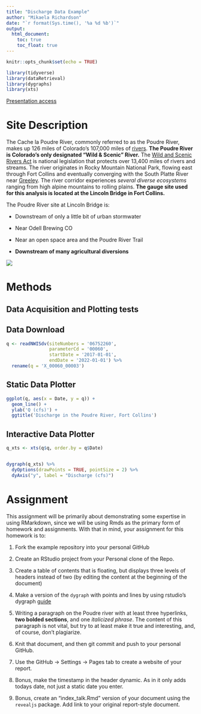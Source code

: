```yaml
---
title: "Discharge Data Example"
author: "Mikaela Richardson"
date: "`r format(Sys.time(), '%a %d %b')`"
output:
  html_document:
    toc: true
    toc_float: true
---
```


```r
knitr::opts_chunk$set(echo = TRUE)

library(tidyverse)
library(dataRetrieval)
library(dygraphs)
library(xts)
```

[Presentation access](file:///C:/Users/mikae/Documents/CSU/Spring_2022/Data_Science/Assignment1/1_rmarkdown_examples/index_talk.html#/)

# Site Description
The Cache la Poudre River, commonly referred to as the Poudre River, makes up 126 miles of Colorado's 107,000 miles of [rivers](https://www.uncovercolorado.com/rivers-in-colorado/). **The Poudre River is Colorado's only designated "Wild & Scenic" River.** The [Wild and Scenic Rivers Act](https://www.fs.usda.gov/managing-land/wild-scenic-rivers) is national legislation that protects over 13,400 miles of rivers and streams. The river originates in Rocky Mountain National Park, flowing east through Fort Collins and eventually converging with the South Platte River near [Greeley](https://www.visitftcollins.com/things-to-do/parks-open-spaces/cache-la-poudre-river/). The river corridor experiences *several diverse ecosystems* ranging from high alpine mountains to rolling plains. **The gauge site used for this analysis is located at the Lincoln Bridge in Fort Collins.**

The Poudre River site at Lincoln Bridge is:

  - Downstream of only a little bit of urban stormwater

  - Near Odell Brewing CO
  
  - Near an open space area and the Poudre River Trail
  
  - **Downstream of many agricultural diversions**

![](https://waterdata.usgs.gov/nwisweb/local/state/co/text/pics/06752260big.jpg)

# Methods

## Data Acquisition and Plotting tests

## Data Download


```r

q <- readNWISdv(siteNumbers = '06752260',
                parameterCd = '00060',
                startDate = '2017-01-01',
                endDate = '2022-01-01') %>%
  rename(q = 'X_00060_00003')


```



## Static Data Plotter


```r

ggplot(q, aes(x = Date, y = q)) + 
  geom_line() + 
  ylab('Q (cfs)') + 
  ggtitle('Discharge in the Poudre River, Fort Collins')

```


## Interactive Data Plotter


```r

q_xts <- xts(q$q, order.by = q$Date)


dygraph(q_xts) %>%
  dyOptions(drawPoints = TRUE, pointSize = 2) %>%
  dyAxis("y", label = "Discharge (cfs)")
```



# Assignment 


This assignment will be primarily about demonstrating some expertise in using
RMarkdown, since we will be using Rmds as the primary form of homework and 
assignments. With that in mind, your assignment for this homework is to:


1) Fork the example repository into your personal GitHub

2) Create an RStudio project from your Personal clone of the Repo. 

3) Create a table of contents that is floating, but displays three levels of
headers instead of two (by editing the content at the beginning of the document)

4) Make a version of the `dygraph` with points and lines by using rstudio's
dygraph [guide](https://rstudio.github.io/dygraphs/)

5) Writing a paragraph on the Poudre river with at least three hyperlinks,
**two bolded sections**, and one *italicized phrase*. The content of this paragraph
is not vital, but try to at least make it true and interesting, and, of course,
don't plagiarize. 

6) Knit that document, and then git commit and push to your personal GitHub.

7) Use the GitHub -> Settings -> Pages tab to create a website of your report.

8) Bonus, make the timestamp in the header dynamic. As in it only adds
todays date, not just a static date you enter. 

9) Bonus, create an "index_talk.Rmd" version of your document using the
`revealjs` package. Add link to your original report-style document. 






